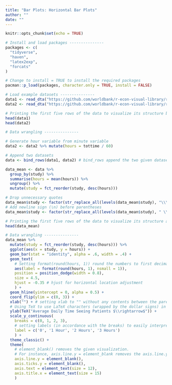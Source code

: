 ```yaml
---
title: "Bar Plots: Horizontal Bar Plots"
author: ""
date: ""
---
```


```r
knitr::opts_chunk$set(echo = TRUE)
```

```r
# Install and load packages ---------------
packages <- c(
  "tidyverse",
  "haven",
  "latex2exp",
  "forcats"
)

# Change to install = TRUE to install the required packages
pacman::p_load(packages, character.only = TRUE, install = FALSE)

# Load example datasets ---------------
data1 <- read_dta("https://github.com/worldbank/r-econ-visual-library/raw/master/Library/Data/HorizontalBarPlot1.dta")
data2 <- read_dta("https://github.com/worldbank/r-econ-visual-library/raw/master/Library/Data/HorizontalBarPlot2.dta")

# Printing the first five rows of the data to visualize its structure before data wrangling
head(data1)
head(data2)

# Data wrangling ---------------

# Generate hour variable from minute variable
data2 <- data2 %>% mutate(hours = tottime / 60)

# Append two datasets
data <- bind_rows(data1, data2) # bind_rows append the two given datasets

data_mean <- data %>%
  group_by(study) %>%
  summarise(hours = mean(hours)) %>%
  ungroup() %>%
  mutate(study = fct_reorder(study, desc(hours)))

# Drop unnecessary quotes
data_mean$study <- factor(str_replace_all(levels(data_mean$study), "\\\"", ""))
# Add newline sign (\n) before parentheses
data_mean$study <- factor(str_replace_all(levels(data_mean$study), " \\(", "\n\\("))

# Printing the first five rows of the data to visualize its structure after data wrangling
head(data_mean)

# Data wrangling ---------------
data_mean %>%
  mutate(study = fct_reorder(study, desc(hours))) %>%
  ggplot(aes(x = study, y = hours)) +
  geom_bar(stat = "identity", alpha = .6, width = .4) +
  geom_text(
    # Setting format(round(hours, 1)) round the numbers to first decimal point
    aes(label = format(round(hours, 1), nsmall = 1)), 
    position = position_dodge(width = 0.8), 
    size = 4.5,
    hjust = -0.35 # hjust for horizontal location adjustment
    ) +
  geom_hline(yintercept = 0, alpha = 0.5) +
  coord_flip(ylim = c(0, 3)) +
  xlab("") + # setting xlab to "" without any contents between the parentheses removes the label for the x-axis
  # Using TeX to use LaTeX characters (wrapped by the dollar signs) in the plot 
  ylab(TeX("Average Daily Time Seeing Patients $\\rightarrow$")) +  
  scale_y_continuous(
    breaks = c(0, 1, 2, 3), 
    # setting labels (in accordance with the breaks) to easily interpretable labels 
    label = c('0', '1 Hour', '2 Hours', '3 Hours') 
    ) + 
  theme_classic() +
  theme(
    # element_blank() removes the given visualization. 
    # For instance, axis.line.y = element_blank removes the axis.line.y
    axis.line.y = element_blank(),
    axis.ticks.y = element_blank(),
    axis.text = element_text(size = 12),
    axis.title.x = element_text(size = 15)
    )
  
```

